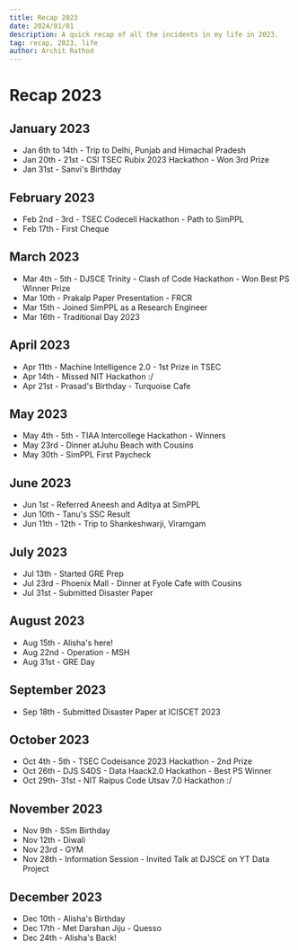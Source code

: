 ```yaml
---
title: Recap 2023
date: 2024/01/01
description: A quick recap of all the incidents in my life in 2023.
tag: recap, 2023, life
author: Archit Rathod
---
```


# Recap 2023

## January 2023

-   Jan 6th to 14th - Trip to Delhi, Punjab and Himachal Pradesh
-   Jan 20th - 21st - CSI TSEC Rubix 2023 Hackathon - Won 3rd Prize
-   Jan 31st - Sanvi's Birthday

## February 2023

-   Feb 2nd - 3rd - TSEC Codecell Hackathon - Path to SimPPL
-   Feb 17th - First Cheque

## March 2023

-   Mar 4th - 5th - DJSCE Trinity - Clash of Code Hackathon - Won Best PS Winner Prize
-   Mar 10th - Prakalp Paper Presentation - FRCR
-   Mar 15th - Joined SimPPL as a Research Engineer
-   Mar 16th - Traditional Day 2023

## April 2023

-   Apr 11th - Machine Intelligence 2.0 - 1st Prize in TSEC
-   Apr 14th - Missed NIT Hackathon :/
-   Apr 21st - Prasad's Birthday - Turquoise Cafe

## May 2023

-   May 4th - 5th - TIAA Intercollege Hackathon - Winners
-   May 23rd - Dinner atJuhu Beach with Cousins
-   May 30th - SimPPL First Paycheck

## June 2023

-   Jun 1st - Referred Aneesh and Aditya at SimPPL
-   Jun 10th - Tanu's SSC Result
-   Jun 11th - 12th - Trip to Shankeshwarji, Viramgam

## July 2023

-   Jul 13th - Started GRE Prep
-   Jul 23rd - Phoenix Mall - Dinner at Fyole Cafe with Cousins
-   Jul 31st - Submitted Disaster Paper

## August 2023

-   Aug 15th - Alisha's here!
-   Aug 22nd - Operation - MSH
-   Aug 31st - GRE Day

## September 2023

-   Sep 18th - Submitted Disaster Paper at ICISCET 2023

## October 2023

-   Oct 4th - 5th - TSEC Codeisance 2023 Hackathon - 2nd Prize
-   Oct 26th - DJS S4DS - Data Haack2.0 Hackathon - Best PS Winner
-   Oct 29th- 31st - NIT Raipus Code Utsav 7.0 Hackathon :/

## November 2023

-   Nov 9th - SSm Birthday
-   Nov 12th - Diwali
-   Nov 23rd - GYM
-   Nov 28th - Information Session - Invited Talk at DJSCE on YT Data Project

## December 2023

-   Dec 10th - Alisha's Birthday
-   Dec 17th - Met Darshan Jiju - Quesso
-   Dec 24th - Alisha's Back!
